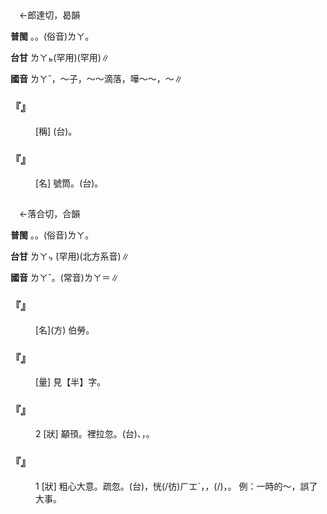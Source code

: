 
=={{ruby|喇|ㄌㄚˇ}}==

　←郎達切，曷韻{{ruby|＝|ㄌㄚˋ}}

'''普閩''' {{ruby|(文)|ㄌㄚㆵ ͘}}。{{ruby|(白)|ㄌㄚㆷ ͘}}。(俗音)<rt>ㄌㄚ</rt>。

'''台甘''' <rt>ㄌㄚㆵ</rt>(罕用){{ruby|。|ㄌㄚ˪}}(罕用)∥

'''國音''' <rt>ㄌㄚˇ</rt>{{ruby|。|ㄌㄚˋ}}，～子{{ruby|。|ㄌㄚˊ}}，～～滴落{{ruby|。|ㄌㄚ}}，嘩～～{{ruby|。|ㄌㄚ}}，{{ruby|哈|ㄎㄚ}}～{{ruby|呢|ㄋㄧˊ}}∥

    

==='''『{{ruby|喇|ㄌㄚˇ}}{{ruby|嘛|ㄇㄚˊ}}』'''===
: [稱] (台){{ruby|稱|ㄑㄧㄥ}}{{ruby|西|ㄙㆤ}}{{ruby|藏|ㄗㆲˊ}}{{ruby|蒙|ㆠㆲˊ}}{{ruby|古|ㄍㆦˋ}}{{ruby|丌|ㆤ}}{{ruby|和|ㄏㄨㆤˊ}}{{ruby|尚|ㄒㄧㆧ˫/ㄒㄧㆫ˫}}。
    

==='''『{{ruby|喇|ㄌㄚˇ}}{{ruby|叭|ㄅㄚ}}』'''===
: [名] 號筒。(台){{ruby|喇|ㄌㄚㆴ ͘}}{{ruby|叭|ㄅㄚㆷ}}。
    

=={{ruby|拉|ㄌㄚˇ}}==

　←落合切，合韻{{ruby|＝|ㄌㄚ}}

'''普閩''' {{ruby|(文)|ㄌㄚㆴ ͘}}。{{ruby|(白)|ㄌㄚㆷ ͘}}。(俗音)<rt>ㄌㄚ</rt>。

'''台甘''' <rt>ㄌㄚㆴ ͘</rt>(罕用){{ruby|。|ㄌㄧㄚㆴ/ㄌㄧㄚㆴ ͘}}{{ruby|。|ㄌㄚ}}(北方系音)∥

'''國音''' <rt>ㄌㄚˇ</rt>。(常音)<rt>ㄌㄚ</rt>{{ruby|。|ㄌㄚˊ}}＝{{ruby|剌|ㄌㄚˊ}}∥

    

==='''『{{ruby|虎|ㄏㄨˋ}}{{ruby|不|·ㄅㄨ}}{{ruby|拉|ㄌㄚˇ}}』'''===
: [名](方) 伯勞。
    

==='''『{{ruby|半|ㄅㄢˋ}}{{ruby|拉|ㄌㄚˇ}}』'''===
: [量] 見【半】字。
    

==='''『{{ruby|拉|ㄌㄚˇ}}{{ruby|忽|·ㄏㄨ}}』'''===
:2  [狀] 顢頇。{{ruby|拉|ㄌㄚˇ}}裡拉忽。(台){{ruby|糊|ㄏㆦˊ}}{{ruby|糊|ㄏㆦˊ}}{{ruby|塗|ㄉㆦˊ}}{{ruby|塗|ㄉㆦˊ}}、{{ruby|譀|ㄏㆰ˪}}{{ruby|譀|ㄏㆰ˪}}，{{ruby|稱|ㄑㄧㄣ˪}}{{ruby|稱|ㄑㄧㄣ˪}}{{ruby|采|ㄘㄞˋ}}{{ruby|采|ㄘㄞˋ}}。
    

==='''『{{ruby|拉|ㄌㄚˇ}}{{ruby|忽|·ㄏㄨ}}』'''===
:1  [狀] 粗心大意。疏忽。(台){{ruby|大|ㄉㄚ˫}}{{ruby|意|ㄧ˪}}，恍(/彷)<rt>ㄏㆲˋ</rt>{{ruby|忽|ㄏㄨㆵ}}，{{ruby|失|ㄒㄧㆴ}}{{ruby|覺|ㄍㄚㆶ}}{{ruby|察|ㄘㄚㆵ}}，{{ruby|無|ㆠㄜˊ}}{{ruby|細|ㄙㄨㆤ˪/ㄙㆤ˪}}{{ruby|膩|ㆢㄧ˫/ㄌㄧ˫}}(/{{ruby|無|ㆠㄜˊ}}{{ruby|小|ㄒㄧㄜˋ}}{{ruby|心|ㄒㄧㆬ}})，{{ruby|忽|ㄏㄨㆵ}}{{ruby|略|ㄌㄚㆶ ͘}}。 例：一時的～，誤了大事。
    
